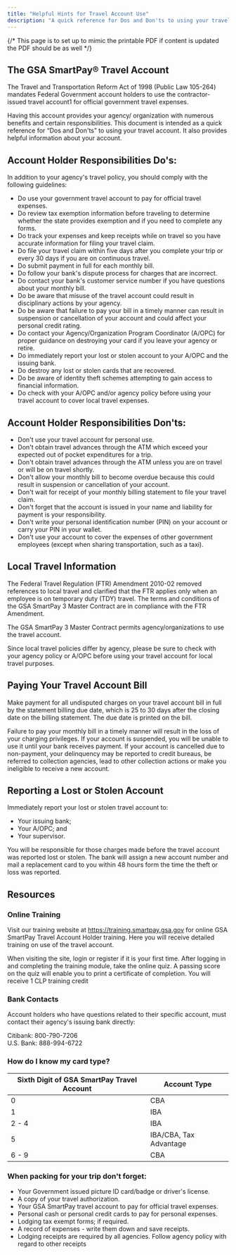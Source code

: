 ```yaml
---
title: "Helpful Hints for Travel Account Use"
description: "A quick reference for Dos and Don'ts to using your travel account"
---
```

{/* This page is to set up to mimic the printable PDF if content is updated the PDF should be as well  */}

<LinkButton link="files/travel-account-helpful-hints.pdf" text="Printable Version [PDF, 14 pages]" />


## The GSA SmartPay® Travel Account

The Travel and Transportation Reform Act of 1998 (Public Law 105-264) mandates Federal Government account holders to use the contractor-issued travel account1 for official government travel expenses. 

Having this account provides your agency/ organization with numerous benefits and certain responsibilities. This document is intended as a quick reference for “Dos and Don'ts” to using your travel account. It also provides helpful information about your account.

## Account Holder Responsibilities Do's:

In addition to your agency's travel policy, you should comply with the following guidelines: 
 - Do use your government travel account to pay for official travel expenses. 
 - Do review tax exemption information before traveling to determine whether the state provides exemption and if you need to complete any forms. 
 - Do track your expenses and keep receipts while on travel so you have accurate information for filing your travel claim. 
 - Do file your travel claim within five days after you complete your trip or every 30 days if you are on continuous travel. 
 - Do submit payment in full for each monthly bill. 
 - Do follow your bank's dispute process for charges that are incorrect. 
 - Do contact your bank's customer service number if you have questions about your monthly bill. 
 - Do be aware that misuse of the travel account could result in disciplinary actions by your agency. 
 - Do be aware that failure to pay your bill in a timely manner can result in suspension or cancellation of your account and could affect your personal credit rating. 
 - Do contact your Agency/Organization Program Coordinator (A/OPC) for proper guidance on destroying your card if you leave your agency or retire. 
 - Do immediately report your lost or stolen account to your A/OPC and the issuing bank. 
 - Do destroy any lost or stolen cards that are recovered. 
 - Do be aware of identity theft schemes attempting to gain access to financial information. 
 - Do check with your A/OPC and/or agency policy before using your travel account to cover local travel expenses.

## Account Holder Responsibilities Don'ts:
 - Don't use your travel account for personal use.
 - Don't obtain travel advances through the ATM which exceed your expected out of pocket expenditures for a trip.
 - Don't obtain travel advances through the ATM unless you are on travel or will be on travel shortly.
 - Don't allow your monthly bill to become overdue because this could result in suspension or cancellation of your account.
 - Don't wait for receipt of your monthly billing statement to file your travel claim.
 - Don't forget that the account is issued in your name and liability for payment is your responsibility.
 - Don't write your personal identification number (PIN) on your account or carry your PIN in your wallet.
 - Don't use your account to cover the expenses of other government employees (except when sharing transportation, such as a taxi).


## Local Travel Information
The Federal Travel Regulation (FTR) Amendment 2010-02 removed references to local travel and clarified that the FTR applies only when an employee is on temporary duty (TDY) travel. The terms and conditions of the GSA SmartPay 3 Master Contract are in compliance with the FTR Amendment. 

The GSA SmartPay 3 Master Contract permits agency/organizations to use the travel account. 

Since local travel policies differ by agency, please be sure to check with your agency policy or A/OPC before using your travel account for local travel purposes.

## Paying Your Travel Account Bill
Make payment for all undisputed charges on your travel account bill in full by the statement billing due date, which is 25 to 30 days after the closing date on the billing statement. The due date is printed on the bill.

Failure to pay your monthly bill in a timely manner will result in the loss of your charging privileges. If your account is suspended, you will be unable to use it until your bank receives payment. If your account is cancelled due to non-payment, your delinquency may be reported to credit bureaus, be referred to collection agencies, lead to other collection actions or make you ineligible to receive a new account.

## Reporting a Lost or Stolen Account
Immediately report your lost or stolen travel account to:
 
- Your issuing bank;
- Your A/OPC; and
- Your supervisor.

You will be responsible for those charges made before the travel account was reported lost or stolen. The bank will assign a new account number and mail a replacement card to you within 48 hours form the time the theft or loss was reported.

## Resources
### Online Training 
Visit our training website at https://training.smartpay.gsa.gov for online GSA SmartPay Travel Account Holder training. Here you will receive detailed training on use of the travel account. 

When visiting the site, login or register if it is your first time. After logging in and completing the training module, take the online quiz. A passing score on the quiz will enable you to print a certificate of completion. You will receive 1 CLP training credit

### Bank Contacts 
Account holders who have questions related to their specific account, must contact their agency's issuing bank directly:

Citibank: 800-790-7206 <br />
U.S. Bank: 888-994-6722

### How do I know my card type?
| Sixth Digit of GSA SmartPay Travel Account | Account Type               |
|--------------------------------------------|----------------------------|
| 0                                          | CBA                        |
| 1                                          | IBA                        |
| 2 - 4                                      | IBA                        |
| 5                                          | IBA/CBA, Tax Advantage     |
| 6 - 9                                      | CBA                        |

### When packing for your trip don't forget:
- Your Government issued picture ID card/badge or driver's license.
- A copy of your travel authorization.
- Your GSA SmartPay travel account to pay for official travel expenses. 
- Personal cash or personal credit cards to pay for personal expenses.
- Lodging tax exempt forms; if required.
- A record of expenses - write them down and save receipts.
- Lodging receipts are required by all agencies. Follow agency policy with regard to other receipts